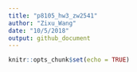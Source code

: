 ```yaml
---
title: "p8105_hw3_zw2541"
author: "Zixu_Wang"
date: "10/5/2018"
output: github_document
---
```


```r
knitr::opts_chunk$set(echo = TRUE)
```


